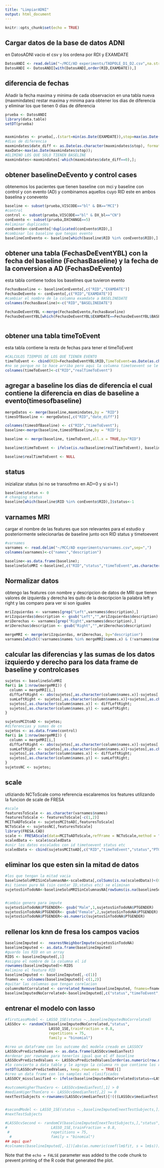 ```yaml
---
title: "LimpiarADNI"
output: html_document
---
```


```r
knitr::opts_chunk$set(echo = TRUE)
```

## Cargar datos de la base de datos ADNI

en DatosADNI vacio el csv y los ordena por RDI y EXAMDATE

```r
DatosANDI <- read.delim("~/MCC/AD experiments/TADPOLE_D1_D2.csv",na.strings=c("NA","","#N/A","#DIV/0!"),sep = ",")
DatosANDI <- DatosANDI[with(DatosANDI,order(RID,EXAMDATE)),]

```


## diferencia de fechas
Añadir la fecha maxima y minima de cada observacion en una tabla nueva (maxmindates)
restar maxima y minima para obtener los dias de diferencia
y eliminar los que tienen 0 dias de diferencia

```r

prueba <- DatosANDI
library(data.table)
setDT(prueba)


maxmindates <- prueba[,.(start=min(as.Date(EXAMDATE)),stop=max(as.Date(EXAMDATE))), by = .(RID)]
#dias de diferencia
maxmindates$date_diff <- as.Date(as.character(maxmindates$stop), format="%Y-%m-%d")-as.Date(as.character(maxmindates$start), format="%Y-%m-%d")
maxDate<-max(as.Date(maxmindates$stop));
#ELIMINO LOS QUE SOLO TIENEN BASELINE
maxmindates<-maxmindates[-which(maxmindates$date_diff==0),];

```


## obtener baselineDeEvento y control cases 
obtenemos los pacientes que tienen baseline con mci y baseline con control y con evento (AD) y combinamos aquellos cuyo RID este en ambos baselina y conevento

```r

baseline <- subset(prueba,VISCODE=="bl" & DX=="MCI")
#control
control <- subset(prueba,VISCODE=="bl" & DX_bl=="CN")
conEvento <- subset(prueba,DXCHANGE==5)
#eliminar duplicados
conEvento<-conEvento[!duplicated(conEvento$RID),]
#combinar los baseline que tengas evento 
baselineConEvento <- baseline[which(baseline$RID %in% conEvento$RID),]

```


## obtener una tabla (FechasDeEventYBL) con la fecha del baseline (FechasBaseline) y la fecha de la conversion a AD (FechasDeEvento)
esta tabla contiene todos los baselines que tuvieron evento
```r
FechasBaseline <- baselineConEvento[,c("RID","EXAMDATE")]
FechasDeEvento <- conEvento[,c("RID","EXAMDATE")]
#cambiar el nombre de la columna examdate a BASELINEDATE
colnames(FechasBaseline)<-c("RID","BASELINEDATE")

FechasDeEventYBL <-merge(FechasDeEvento,FechasBaseline)
FechasDeEventYBL[which(FechasDeEventYBL$EXAMDATE==FechasDeEventYBL$BASELINEDATE),]



```




## obtener una tabla timeToEvent 
esta tabla contiene la resta de fechas para tener el timeToEvent
```r
#CALCULOS TIEMPOS DE LOS QUE TIENEN EVENTO
timeToEvent <- cbind(RID=FechasDeEventYBL$RID,TimeToEvent=as.Date(as.character(FechasDeEventYBL$EXAMDATE),format="%Y-%m-%d")-as.Date(as.character(FechasDeEventYBL$BASELINEDATE), format="%Y-%m-%d"))
#no se porque no lo hace arriba pero aqui la columna timetoevent se le cambia el nmobre a realtimetoevent
colnames(timeToEvent)<-c("RID","realTimeToEvent")

```

## agregar a baseline los dias de diferencia el cual contiene la diferencia en dias de baseline a evento(timesofbaseline)
```r

mergeDatos <- merge(baseline,maxmindates,by = "RID")
timesOfBaseline <- mergeDatos[,c("RID","date_diff")]

colnames(timesOfBaseline) <- c("RID","timeToEvent");
baseline<-merge(baseline,timesOfBaseline,by = "RID");

baseline <- merge(baseline, timeToEvent,all.x = TRUE,by="RID")

baseline$timeToEvent <- ifelse(is.na(baseline$realTimeToEvent), baseline$timeToEvent, baseline$realTimeToEvent)

baseline$realTimeToEvent <- NULL
```


## status 
inizializar status (si no se transofrmo en AD=0 y si si=1 )

```r

baseline$status <- 0
# changing status
baseline[which(baseline$RID %in% conEvento$RID),]$status<-1

```


## varnames MRI
cargar el nombre de las features que son relevantes para el estudio
y posteriormente selecionarlas de baseline junto ocn RID status y timetoevent
```r
#varnames
varnames <- read.delim("~/MCC/AD experiments/varnames.csv",sep=",")
colnames(varnames)<-c("names","description")

baseline<-as.data.frame(baseline);
baselineSoloMRI <-baseline[,c("RID","status","timeToEvent",as.character(varnames$names))]

```

## Normalizar datos 
obtengo las features con nombre y descripcion de datos de MRI que tienen valores de izquierda y derecha
les quito de la descripcion la palabra left y right y las comparo para ver si son iguales
```r
mriIzquierdas <- varnames[grep("Left",varnames$description),]
mriIzquierdas$description <- gsub("Left","",mriIzquierdas$description)
mriDerechas <- varnames[grep("Right",varnames$description),]
mriDerechas$description <- gsub("Right","",mriDerechas$description)

mergeMRI <- merge(mriIzquierdas, mriDerechas, by="description")
varnames[which((!varnames$names %in% mergeMRI$names.x) & (!varnames$names %in% mergeMRI$names.y)),]

```


## calcular las diferencias y las sumas de los datos izquierdo y derecho para los data frame de baseline y controlcases

```r

sujetos <- baselineSoloMRI
for(i in 1:nrow(mergeMRI)) {
  column = mergeMRI[i,]
  diffLeftRight <- abs(sujetos[,as.character(column$names.x)]-sujetos[,as.character(column$names.y)])
  sumLeftRight <- sujetos[,as.character(column$names.x)]+sujetos[,as.character(column$names.y)]
  sujetos[,as.character(column$names.x)] <- diffLeftRight;
  sujetos[,as.character(column$names.y)] <- sumLeftRight;
}

sujetosMCItoAD <- sujetos;
#diferencias y sumas de cn
sujetos <- as.data.frame(control)
for(i in 1:nrow(mergeMRI)) {
  column = mergeMRI[i,]
  diffLeftRight <- abs(sujetos[,as.character(column$names.x)]-sujetos[,as.character(column$names.y)])
  sumLeftRight <- sujetos[,as.character(column$names.x)]+sujetos[,as.character(column$names.y)]
  sujetos[,as.character(column$names.x)] <- diffLeftRight;
  sujetos[,as.character(column$names.y)] <- sumLeftRight;
}
sujetosNC <- sujetos;


```


## scale
utliziando NCToScale como referencia escalaremos los features utilizando la funcion de scale de FRESA
```r

#scale
featuresToScale <- as.character(varnames$names)
featuresToScale <- featuresToScale[-c(1,2)]
MCIToADToScale <- sujetosMCItoAD[,featuresToScale]
NCToScale <- sujetosNC[,featuresToScale]
library(FRESA.CAD)
scale <- FRESAScale(data=MCIToADToScale,refFrame = NCToScale,method = "RankInv")
scaledData <- scale$scaledData
#unir los datos escalados con id timetoevent status etc
scaledData <- cbind(sujetosMCItoAD[,c("RID","timeToEvent","status","PTGENDER","APOE4")],scaledData)

```

## eliminar los que esten sin la mitad de datos
```r
#los que tengan la mitad vacia
baselineSoloMRISinColumnasNA<-scaledData[,colSums(is.na(scaledData))<(0.5*nrow(scaledData))]
#si tienen puro NA (sin contar ID,status etc) se eliminan
sujetosSinTodoNA<-baselineSoloMRISinColumnasNA[rowSums(is.na(baselineSoloMRISinColumnasNA))<309,]


#cambio genero para impute
sujetosSinTodoNA$PTGENDER<- gsub("Male",1,sujetosSinTodoNA$PTGENDER)
sujetosSinTodoNA$PTGENDER<- gsub("Female",2,sujetosSinTodoNA$PTGENDER)
sujetosSinTodoNA$PTGENDER<-as.numeric(sujetosSinTodoNA$PTGENDER)


```

## rellenar los knn de fresa los campos vacios 
```r
baselineImputed <-  nearestNeighborImpute(sujetosSinTodoNA)
baselineImputed <- as.data.frame(baselineImputed)
#guardo los RID en un array
RIDS <- baselineImputed[,1]
#asigno el nombre de la columna el id
rownames(baselineImputed)<-RIDS
#elimino el feature RID
baselineImputed <- baselineImputed[,-c(1)]
fnames <- colnames(baselineImputed)[-c(1,2)]
#quitar las columnas que tengan corelacion 
columnsNotCorralated <- correlated_Remove(baselineImputed, fnames=fnames, thr=0.7)
baselineImputedNoCorrelated<-baselineImputed[,c("status","timeToEvent",as.character(columnsNotCorralated))]

```

## entrenar el modelo con lasso 
```r
#firstLasoModel <- LASSO_1SE(status ~.,baselineImputedNoCorrelated)
LASSOcv <- randomCV(baselineImputedNoCorrelated,"status",
                    LASSO_1SE,trainFraction = 0.8,
                    repetitions = 75,
                    family = "binomial")

#creo un dataframe con los outcome del modelo creado en LASSOCV
LASSOcvPredictedValues <- as.data.frame(LASSOcv$medianTest)
#ordenar por rowname para tenerlos igual que el df baseline
LASSOcvPredictedValues <- LASSOcvPredictedValues[order(as.numeric(row.names(LASSOcvPredictedValues))),]
#lo convierto a data table y le agrego la columna rn que contiene los rownames
setDT(LASSOcvPredictedValues, keep.rownames = TRUE)[]
#creo un data frame con los samples mal clasificados 
LASSOCV_missclasified <- ifelse(baselineImputedNoCorrelated$status==LASSOcvPredictedValues$Outcome,LASSOcvPredictedValues$rn,"NA")

#outcomeHigherThanCero <- LASSOcv$medianTest[,1] > 0
#medianHigerThanCero <- LASSOcv$medianTest[,2] >= 0 
nextTestSubjects <-rownames(LASSOcv$medianTest)[!(((LASSOcv$medianTest[,1] > 0) == (LASSOcv$medianTest[,2] >= 0 )))]


#secondModel <- LASSO_1SE(status ~.,baselineImputed[nextTestSubjects,])
#nextTestSubjects

#LASSOcvSecond <- randomCV(baselineImputed[nextTestSubjects,],"status",
#                    LASSO_1SE,trainFraction = 0.8,
 #                   repetitions = 75,
  #                  family = "binomial")
## aqui que?
#colnames(baselineImputed[,-1])[abs(as.numeric(coef(lm$fit, s = lm$s))) > 0];
```



Note that the `echo = FALSE` parameter was added to the code chunk to prevent printing of the R code that generated the plot.
